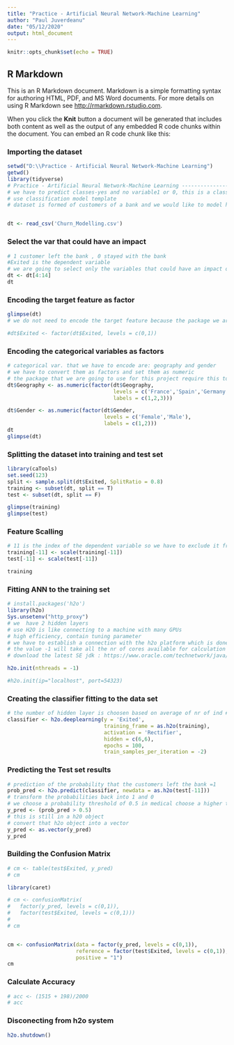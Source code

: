 ---
title: "Practice - Artificial Neural Network-Machine Learning"
author: "Paul Juverdeanu"
date: "05/12/2020"
output: html_document
---

```{r setup, include=FALSE}
knitr::opts_chunk$set(echo = TRUE)
```

## R Markdown

This is an R Markdown document. Markdown is a simple formatting syntax for authoring HTML, PDF, and MS Word documents. For more details on using R Markdown see <http://rmarkdown.rstudio.com>.

When you click the **Knit** button a document will be generated that includes both content as well as the output of any embedded R code chunks within the document. You can embed an R code chunk like this:

### Importing the dataset

```{r}
setwd("D:\\Practice - Artificial Neural Network-Machine Learning")
getwd()
library(tidyverse)
# Practice - Artificial Neural Network-Machine Learning -------------------
# we have to predict classes-yes and no variable1 or 0, this is a classification problem
# use classification model template
# dataset is formed of customers of a bank and we would like to model how ca we predict who # is going to stay with the bank


dt <- read_csv('Churn_Modelling.csv')
```

### Select the var that could have an impact
```{r}
# 1 customer left the bank , 0 stayed with the bank
#Exited is the dependent variable
# we are going to select only the variables that could have an impact on the dependent var.
dt <- dt[4:14]
dt
```


### Encoding the target feature as factor

```{r}
glimpse(dt)
# we do not need to encode the target feature because the package we are going to use will reciognise easily # this encoding 

#dt$Exited <- factor(dt$Exited, levels = c(0,1))
```

### Encoding the categorical variables as factors
```{r}
# categorical var. that we have to encode are: geography and gender
# we have to convert them as factors and set them as numeric
# the package that we are going to use for this project require this to be numeric, numeric factors
dt$Geography <- as.numeric(factor(dt$Geography,
                                  levels = c('France','Spain','Germany'),
                                  labels = c(1,2,3)))

dt$Gender <- as.numeric(factor(dt$Gender,
                               levels = c('Female','Male'),
                               labels = c(1,2)))
dt
glimpse(dt)
```




### Splitting the dataset into training and test set

```{r}
library(caTools)
set.seed(123)
split <- sample.split(dt$Exited, SplitRatio = 0.8)
training <- subset(dt, split == T)
test <- subset(dt, split == F)

glimpse(training)
glimpse(test)
```

### Feature Scalling

```{r}
# 11 is the index of the dependent variable so we have to exclude it from the scaling process
training[-11] <- scale(training[-11])
test[-11] <- scale(test[-11])

training
```

### Fitting ANN to the training set

```{r}
# install.packages('h2o')
library(h2o)
Sys.unsetenv("http_proxy")
# we  have 2 hidden layers
# use H2O is like connecting to a machine with many GPUs
# high efficiency, contain tuning parameter
# we have to establish a connection with the h2o platform which is done in the following way
# the value -1 will take all the nr of cores available for calculation
# download the latest SE jdk : https://www.oracle.com/technetwork/java/javase/downloads/index.html

h2o.init(nthreads = -1)

#h2o.init(ip="localhost", port=54323)

```

### Creating the classifier fitting to the data set

```{r}
# the number of hidden layer is choosen based on average of nr of ind # variables
classifier <- h2o.deeplearning(y = 'Exited', 
                               training_frame = as.h2o(training),
                               activation = 'Rectifier',
                               hidden = c(6,6),
                               epochs = 100,
                               train_samples_per_iteration = -2)
```


### Predicting the Test set results

```{r}
# prediction of the probability that the customers left the bank =1
prob_pred <- h2o.predict(classifier, newdata = as.h2o(test[-11]))
# transform the probabilities back into 1 and 0
# we choose a probability threshold of 0.5 in medical choose a higher threshold of 0.8
y_pred <- (prob_pred > 0.5)
# this is still in a h20 object
# convert that h2o object into a vector
y_pred <- as.vector(y_pred)
y_pred
```

### Building the Confusion Matrix

```{r}
# cm <- table(test$Exited, y_pred)
# cm

library(caret)

# cm <- confusionMatrix(
#   factor(y_pred, levels = c(0,1)),
#   factor(test$Exited, levels = c(0,1)))
# 
# cm 


cm <- confusionMatrix(data = factor(y_pred, levels = c(0,1)),
                      reference = factor(test$Exited, levels = c(0,1)),
                      positive = "1")
cm
```

### Calculate Accuracy
```{r}
# acc <- (1515 + 198)/2000
# acc
```

###  Disconecting from h2o system

```{r}
h2o.shutdown()
```

























